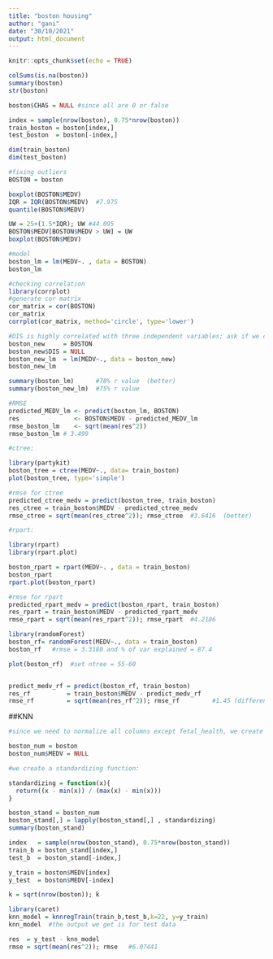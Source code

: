 ---
title: "boston housing"
author: "gani"
date: "30/10/2021"
output: html_document
---

```{r setup, include=FALSE}
knitr::opts_chunk$set(echo = TRUE)
```

```{r load data}
colSums(is.na(boston))
summary(boston)
str(boston)

boston$CHAS = NULL #since all are 0 or false

index = sample(nrow(boston), 0.75*nrow(boston))
train_boston = boston[index,]
test_boston  = boston[-index,]

dim(train_boston)
dim(test_boston)
```

``` {r linear model}

#fixing outliers
BOSTON = boston

boxplot(BOSTON$MEDV)
IQR = IQR(BOSTON$MEDV)  #7.975
quantile(BOSTON$MEDV)

UW = 25+(1.5*IQR); UW #44.095
BOSTON$MEDV[BOSTON$MEDV > UW] = UW
boxplot(BOSTON$MEDV)

#model
boston_lm = lm(MEDV~. , data = BOSTON)
boston_lm

#checking correlation
library(corrplot)
#generate cor matrix
cor_matrix = cor(BOSTON)
cor_matrix
corrplot(cor_matrix, method='circle', type='lower')

#DIS is highly correlated with three independent variables; ask if we can remove it
boston_new     = BOSTON
boston_new$DIS = NULL
boston_new_lm  = lm(MEDV~., data = boston_new)
boston_new_lm

summary(boston_lm)      #78% r value  (better)
summary(boston_new_lm)  #75% r value

#RMSE
predicted_MEDV_lm <- predict(boston_lm, BOSTON)
res               <- BOSTON$MEDV - predicted_MEDV_lm
rmse_boston_lm    <- sqrt(mean(res^2))
rmse_boston_lm # 3.499
```

``` {r ctree and rpart}
#ctree:

library(partykit)
boston_tree = ctree(MEDV~., data= train_boston)
plot(boston_tree, type='simple')

#rmse for ctree
predicted_ctree_medv = predict(boston_tree, train_boston)
res_ctree = train_boston$MEDV - predicted_ctree_medv
rmse_ctree = sqrt(mean(res_ctree^2)); rmse_ctree  #3.6416  (better)

#rpart:

library(rpart)
library(rpart.plot)

boston_rpart = rpart(MEDV~. , data = train_boston)
boston_rpart
rpart.plot(boston_rpart)

#rmse for rpart
predicted_rpart_medv = predict(boston_rpart, train_boston)
res_rpart = train_boston$MEDV - predicted_rpart_medv
rmse_rpart = sqrt(mean(res_rpart^2)); rmse_rpart  #4.2186

```

``` {r random forest}
library(randomForest)
boston_rf= randomForest(MEDV~., data = train_boston)
boston_rf   #rmse = 3.3180 and % of var explained = 87.4

plot(boston_rf)  #set ntree = 55-60


predict_medv_rf = predict(boston_rf, train_boston)
res_rf          = train_boston$MEDV - predict_medv_rf
rmse_rf         = sqrt(mean(res_rf^2)); rmse_rf         #1.45 (different than boston_rf model rmse)

```

##KNN
``` {r normalizing}
#since we need to normalize all columns except fetal_health, we create the subset

boston_num = boston
boston_num$MEDV = NULL

#we create a standardizing function:

standardizing = function(x){
  return((x - min(x)) / (max(x) - min(x)))
}

boston_stand = boston_num
boston_stand[,] = lapply(boston_stand[,] , standardizing)
summary(boston_stand)
```

``` {r training and testing then knn} 
index   = sample(nrow(boston_stand), 0.75*nrow(boston_stand))
train_b = boston_stand[index,]
test_b  = boston_stand[-index,]

y_train = boston$MEDV[index]
y_test  = boston$MEDV[-index]

k = sqrt(nrow(boston)); k

library(caret)
knn_model = knnregTrain(train_b,test_b,k=22, y=y_train)
knn_model  #the output we get is for test data

res  = y_test - knn_model
rmse = sqrt(mean(res^2)); rmse   #6.07441
```